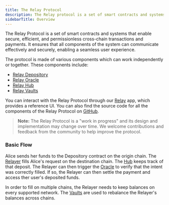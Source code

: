 ```yaml
---
title: The Relay Protocol
description: The Relay protocol is a set of smart contracts and systems that enable secure and efficient and permissionless cross-chain transactions and payments.
sidebarTitle: Overview
---
```


The Relay Protocol is a set of smart contracts and systems that enable secure, efficient, and permissionless cross-chain transactions and payments. It ensures that all components of the system can communicate effectively and securely, enabling a seamless user experience.

The protocol is made of various components which can work independently or together. These components include:

- [Relay Depository](./depository/)
- [Relay Oracle](./oracle/)
- [Relay Hub](./hub/)
- [Relay Vaults](./vaults/)

You can interact with the Relay Protocol through our [Relay](https://relay.link) app, which provides a reference UI. You can also find the source code for all the components of the Relay Protocol on [GitHub](https://github.com/relayprotocol/).

> **Note:** The Relay Protocol is a "work in progress" and its design and implementation may change over time. We welcome contributions and feedback from the community to help improve the protocol.

### Basic Flow

Alice sends her funds to the Depository contract on the origin chain. The [Relayer](/how-it-works/the-reservoir-relayer) fills Alice's request on the destination chain. The [Hub](./hub/) keeps track of that deposit. The Relayer can then trigger the [Oracle](./oracle/) to verify that the intent was correctly filled. If so, the Relayer can then settle the payment and access ther user's deposited funds.

In order to fill on multiple chains, the Relayer needs to keep balances on every supported network. The [Vaults](./vaults/) are used to rebalance the Relayer's balances across chains.
